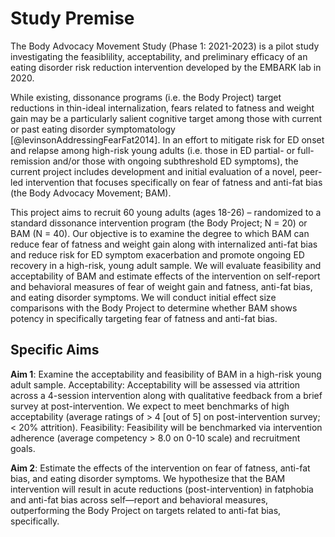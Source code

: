 # Study Premise

The Body Advocacy Movement Study (Phase 1: 2021-2023) is a pilot study investigating the feasiblility, acceptability, and preliminary efficacy of an eating disorder risk reduction intervention developed by the EMBARK lab in 2020.  

While existing, dissonance programs (i.e. the Body Project) target reductions in thin-ideal internalization, fears related to fatness and weight gain may be a particularly salient cognitive target among those with current or past eating disorder symptomatology [@levinsonAddressingFearFat2014]. In an effort to mitigate risk for ED onset and relapse among high-risk young adults (i.e. those in ED partial- or full-remission and/or those with ongoing subthreshold ED symptoms), the current project includes development and initial evaluation of a novel, peer-led intervention that focuses specifically on fear of fatness and anti-fat bias (the Body Advocacy Movement; BAM). 

This project aims to recruit 60 young adults (ages 18-26) -- randomized to a standard dissonance intervention program (the Body Project; N = 20) or BAM (N = 40). Our objective is to examine the degree to which BAM can reduce fear of fatness and weight gain along with internalized anti-fat bias and reduce risk for ED symptom exacerbation and promote ongoing ED recovery in a high-risk, young adult sample. We will evaluate feasibility and acceptability of BAM and estimate effects of the intervention on self-report and behavioral measures of fear of weight gain and fatness, anti-fat bias, and eating disorder symptoms. We will conduct initial effect size comparisons with the Body Project to determine whether BAM shows potency in specifically targeting fear of fatness and anti-fat bias.

## Specific Aims

**Aim 1**: Examine the acceptability and feasibility of BAM in a high-risk young adult sample. Acceptability: Acceptability will be assessed via attrition across a 4-session intervention along with qualitative feedback from a brief survey at post-intervention. We expect to meet benchmarks of high acceptability (average ratings of > 4 [out of 5] on post-intervention survey; < 20% attrition). Feasibility: Feasibility will be benchmarked via intervention adherence (average competency > 8.0 on 0-10 scale) and recruitment goals. 

**Aim 2**: Estimate the effects of the intervention on fear of fatness, anti-fat bias, and eating disorder symptoms. We hypothesize that the BAM intervention will result in acute reductions (post-intervention) in fatphobia and anti-fat bias across self—report and behavioral measures, outperforming the Body Project on targets related to anti-fat bias, specifically.


